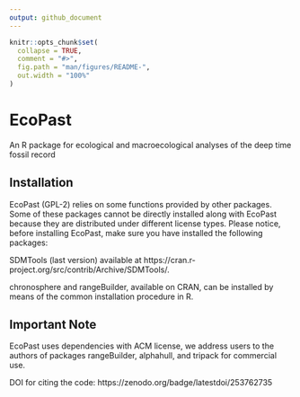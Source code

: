 ---
output: github_document
---

<!-- README.md is generated from README.Rmd. Please edit that file -->

```{r, include = FALSE}
knitr::opts_chunk$set(
  collapse = TRUE,
  comment = "#>",
  fig.path = "man/figures/README-",
  out.width = "100%"
)
```

# EcoPast

<!-- badges: start -->
<!-- badges: end -->

An R package for ecological and macroecological analyses of the deep time fossil record

## Installation

EcoPast (GPL-2) relies on some functions provided by other packages. Some of these packages cannot be directly installed along with EcoPast because they are distributed under different license types. Please notice, before installing EcoPast, make sure you have installed the following packages:

SDMTools (last version) available at https://cran.r-project.org/src/contrib/Archive/SDMTools/.

chronosphere and rangeBuilder, available on CRAN, can be installed by means of the common installation procedure in R.

## Important Note 
EcoPast uses dependencies with ACM license, we address users to the authors of packages rangeBuilder, alphahull, and tripack for commercial use.

DOI for citing the code:
https://zenodo.org/badge/latestdoi/253762735


